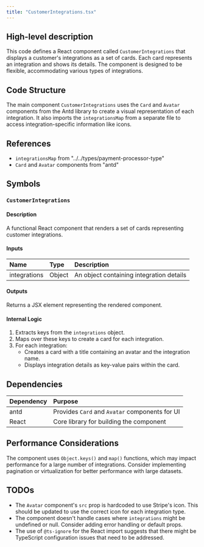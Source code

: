 ```yaml
---
title: "CustomerIntegrations.tsx"
---
```


## High-level description
This code defines a React component called `CustomerIntegrations` that displays a customer's integrations as a set of cards. Each card represents an integration and shows its details. The component is designed to be flexible, accommodating various types of integrations.

## Code Structure
The main component `CustomerIntegrations` uses the `Card` and `Avatar` components from the Antd library to create a visual representation of each integration. It also imports the `integrationsMap` from a separate file to access integration-specific information like icons.

## References
- `integrationsMap` from "../../types/payment-processor-type"
- `Card` and `Avatar` components from "antd"

## Symbols

### `CustomerIntegrations`
#### Description
A functional React component that renders a set of cards representing customer integrations.

#### Inputs
| Name | Type | Description |
|:-----|:-----|:------------|
| integrations | Object | An object containing integration details |

#### Outputs
Returns a JSX element representing the rendered component.

#### Internal Logic
1. Extracts keys from the `integrations` object.
2. Maps over these keys to create a card for each integration.
3. For each integration:
   - Creates a card with a title containing an avatar and the integration name.
   - Displays integration details as key-value pairs within the card.

## Dependencies
| Dependency | Purpose |
|:-----------|:--------|
| antd | Provides `Card` and `Avatar` components for UI |
| React | Core library for building the component |

## Performance Considerations
The component uses `Object.keys()` and `map()` functions, which may impact performance for a large number of integrations. Consider implementing pagination or virtualization for better performance with large datasets.

## TODOs
- The `Avatar` component's `src` prop is hardcoded to use Stripe's icon. This should be updated to use the correct icon for each integration type.
- The component doesn't handle cases where `integrations` might be undefined or null. Consider adding error handling or default props.
- The use of `@ts-ignore` for the React import suggests that there might be TypeScript configuration issues that need to be addressed.